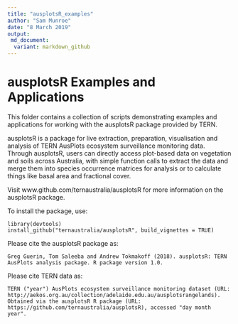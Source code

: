 ```yaml
---
title: "ausplotsR_examples"
author: "Sam Munroe"
date: "8 March 2019"
output:
 md_document:
  variant: markdown_github
---
```


# ausplotsR Examples and Applications
This folder contains a collection of scripts demonstrating examples and applications for working with the ausplotsR package provided by TERN.

ausplotsR is a package for live extraction, preparation, visualisation and analysis of TERN AusPlots ecosystem surveillance monitoring data. Through ausplotsR, users can directly access plot-based data on vegetation and soils across Australia, with simple function calls to extract the data and merge them into species occurrence matrices for analysis or to calculate things like basal area and fractional cover. 

Visit www.github.com/ternaustralia/ausplotsR for more information on the ausplotsR package. 

To install the package, use:

```
library(devtools)
install_github("ternaustralia/ausplotsR", build_vignettes = TRUE)
```

Please cite the ausplotsR package as:

```
Greg Guerin, Tom Saleeba and Andrew Tokmakoff (2018). ausplotsR: TERN AusPlots analysis package. R package version 1.0.
```

Please cite TERN data as:

```
TERN ("year") AusPlots ecosystem surveillance monitoring dataset (URL: http://aekos.org.au/collection/adelaide.edu.au/ausplotsrangelands). Obtained via the ausplotsR R package (URL: https://github.com/ternaustralia/ausplotsR), accessed "day month year".
```
